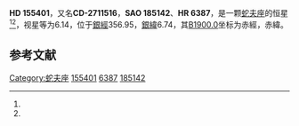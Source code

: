 {{Starbox begin
| name = HD 155401
}}
{{Starbox observe
| epoch = [[J2000.0|J2000.0]]
| constell = [[蛇夫座|蛇夫座]]<ref name=SIMBAD>{{cite web
 | url=http://simbad.u-strasbg.fr/simbad/sim-id?Ident=HR+6387
 | title=Pulsating variable Star
 | publisher=Centre de Données astronomiques de Strasbourg
 | work=SIMBAD
 | accessdate=2012-07-13
 | archive-date=2019-09-16
 | archive-url=https://web.archive.org/web/20190916182614/http://simbad.u-strasbg.fr/simbad/sim-id?Ident=HR+6387
 | dead-url=no
 }}</ref><ref name=DATA>{{cite web
 | url=http://vizier.u-strasbg.fr/viz-bin/VizieR-5?-out.add=.&-source=5050&-corr=PK=HR&-out.max=9999&HR=6387
 | title=VizieR Detailed Page
 | accessdate=2012-07-13
 | archive-date=2016-03-04
 | archive-url=https://web.archive.org/web/20160304222923/http://vizier.u-strasbg.fr/viz-bin/VizieR-5?-out.add=.&-source=5050&-corr=PK=HR&-out.max=9999&HR=6387
 | dead-url=no
 }}</ref>
| 星官 = [[天江|天江]]
| ra = {{RA|17|12|25}}<ref name=SIMBAD /><ref name=DATA />
| dec = {{DEC|-27|45|43}}<ref name=SIMBAD /><ref name=DATA />
| appmag_v = 6.14<ref name=SIMBAD /><ref name=DATA />
}}
{{Starbox character
| class = B9Vn:<ref name=SIMBAD /><ref name=DATA />
| b-v = -0.04<ref name=SIMBAD /><ref name=DATA />
| u-b = <ref name=SIMBAD /><ref name=DATA />
| r-i = <ref name=SIMBAD /><ref name=DATA />
| variable = 
}}
{{Starbox astrometry
| radial_v = 
| prop_mo_ra = 1
| parallax = 
| p_error = 
}}
{{Starbox catalog
| names =CD-2711516，[[SAO星表|SAO]] 185142，[[HD星表|HD]] 155401，[[HR星表|HR]] 6387}}
{{Starbox reference |Simbad=HR+6387}}
{{Starbox end}}

'''HD 155401'''，又名'''CD-2711516'''，'''SAO 185142'''、'''HR 6387'''，是一颗[[蛇夫座|蛇夫座]]的恒星<ref name=SIMBAD /><ref name=DATA />，视星等为6.14，位于[[銀道座標系|銀經]]356.95，[[銀道座標系|銀緯]]6.74，其[[B1900.0|B1900.0]]坐标为赤經{{RA|17|6|9.2}}，赤緯{{DEC|-27|6.74|19}}。

== 参考文献 ==
{{reflist}}

{{star-stub}}
{{蛇夫座恒星}}
{{星官|天江|4|11}}

[[Category:蛇夫座|Category:蛇夫座]]
[[Category:HD和HDE天體|155401]]
[[Category:HR天體|6387]]
[[Category:SAO天體|185142]]